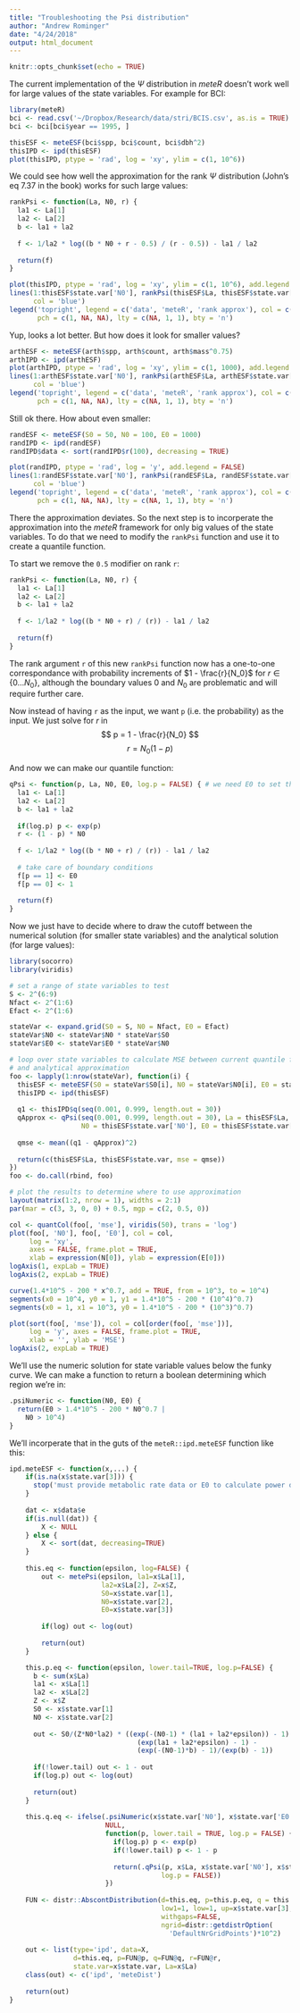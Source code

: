 ```yaml
---
title: "Troubleshooting the Psi distribution"
author: "Andrew Rominger"
date: "4/24/2018"
output: html_document
---
```


```r
knitr::opts_chunk$set(echo = TRUE)
```

The current implementation of the $\Psi$ distribution in *meteR* doesn't work well for large values of the state variables. For example for BCI:

```r
library(meteR)
bci <- read.csv('~/Dropbox/Research/data/stri/BCIS.csv', as.is = TRUE)
bci <- bci[bci$year == 1995, ]

thisESF <- meteESF(bci$spp, bci$count, bci$dbh^2)
thisIPD <- ipd(thisESF)
plot(thisIPD, ptype = 'rad', log = 'xy', ylim = c(1, 10^6))
```

We could see how well the approximation for the rank $\Psi$ distribution (John's eq 7.37 in the book) works for such large values:

```r
rankPsi <- function(La, N0, r) {
  la1 <- La[1]
  la2 <- La[2]
  b <- la1 + la2
  
  f <- 1/la2 * log((b * N0 + r - 0.5) / (r - 0.5)) - la1 / la2
  
  return(f)
}

plot(thisIPD, ptype = 'rad', log = 'xy', ylim = c(1, 10^6), add.legend = FALSE)
lines(1:thisESF$state.var['N0'], rankPsi(thisESF$La, thisESF$state.var['N0'], 1:thisESF$state.var['N0']), 
      col = 'blue')
legend('topright', legend = c('data', 'meteR', 'rank approx'), col = c('black', 'red', 'blue'), 
       pch = c(1, NA, NA), lty = c(NA, 1, 1), bty = 'n')
```

Yup, looks a lot better.  But how does it look for smaller values?

```r
arthESF <- meteESF(arth$spp, arth$count, arth$mass^0.75)
arthIPD <- ipd(arthESF)
plot(arthIPD, ptype = 'rad', log = 'xy', ylim = c(1, 1000), add.legend = FALSE)
lines(1:arthESF$state.var['N0'], rankPsi(arthESF$La, arthESF$state.var['N0'], 1:arthESF$state.var['N0']), 
      col = 'blue')
legend('topright', legend = c('data', 'meteR', 'rank approx'), col = c('black', 'red', 'blue'), 
       pch = c(1, NA, NA), lty = c(NA, 1, 1), bty = 'n')
```

Still ok there.  How about even smaller:

```r
randESF <- meteESF(S0 = 50, N0 = 100, E0 = 1000)
randIPD <- ipd(randESF)
randIPD$data <- sort(randIPD$r(100), decreasing = TRUE)

plot(randIPD, ptype = 'rad', log = 'y', add.legend = FALSE)
lines(1:randESF$state.var['N0'], rankPsi(randESF$La, randESF$state.var['N0'], 1:randESF$state.var['N0']), 
      col = 'blue')
legend('topright', legend = c('data', 'meteR', 'rank approx'), col = c('black', 'red', 'blue'), 
       pch = c(1, NA, NA), lty = c(NA, 1, 1), bty = 'n')
```

There the approximation deviates. So the next step is to incorperate the approximation into the *meteR* framework for only big values of the state variables. To do that we need to modify the `rankPsi` function and use it to create a quantile function.

To start we remove the `0.5` modifier on rank `r`:
```r
rankPsi <- function(La, N0, r) {
  la1 <- La[1]
  la2 <- La[2]
  b <- la1 + la2
  
  f <- 1/la2 * log((b * N0 + r) / (r)) - la1 / la2
  
  return(f)
}
```

The rank argument `r` of this new `rankPsi` function now has a one-to-one correspondance with probability increments of $1 - \frac{r}{N_0}$ for $r \in \{0 \ldots N_0\}$, although the boundary values 0 and $N_0$ are problematic and will require further care.

Now instead of having `r` as the input, we want `p` (i.e. the probability) as the input. We just solve for $r$ in  
$$
p = 1 - \frac{r}{N_0}
$$
$$
r = N_0(1 - p)
$$



And now we can make our quantile function:
```r
qPsi <- function(p, La, N0, E0, log.p = FALSE) { # we need E0 to set the upper bound
  la1 <- La[1]
  la2 <- La[2]
  b <- la1 + la2
  
  if(log.p) p <- exp(p)
  r <- (1 - p) * N0
  
  f <- 1/la2 * log((b * N0 + r) / (r)) - la1 / la2
  
  # take care of boundary conditions
  f[p == 1] <- E0
  f[p == 0] <- 1
  
  return(f)
}
```

Now we just have to decide where to draw the cutoff between the numerical solution (for smaller state variables) and the analytical solution (for large values):

```r
library(socorro)
library(viridis)

# set a range of state variables to test
S <- 2^(6:9)
Nfact <- 2^(1:6)
Efact <- 2^(1:6)

stateVar <- expand.grid(S0 = S, N0 = Nfact, E0 = Efact)
stateVar$N0 <- stateVar$N0 * stateVar$S0
stateVar$E0 <- stateVar$E0 * stateVar$N0

# loop over state variables to calculate MSE between current quantile function
# and analytical approximation
foo <- lapply(1:nrow(stateVar), function(i) {
  thisESF <- meteESF(S0 = stateVar$S0[i], N0 = stateVar$N0[i], E0 = stateVar$E0[i])
  thisIPD <- ipd(thisESF)
  
  q1 <- thisIPD$q(seq(0.001, 0.999, length.out = 30))
  qApprox <- qPsi(seq(0.001, 0.999, length.out = 30), La = thisESF$La, 
                  N0 = thisESF$state.var['N0'], E0 = thisESF$state.var['E0'])
  
  qmse <- mean((q1 - qApprox)^2)
  
  return(c(thisESF$La, thisESF$state.var, mse = qmse))
})
foo <- do.call(rbind, foo)

# plot the results to determine where to use approximation
layout(matrix(1:2, nrow = 1), widths = 2:1)
par(mar = c(3, 3, 0, 0) + 0.5, mgp = c(2, 0.5, 0))

col <- quantCol(foo[, 'mse'], viridis(50), trans = 'log')
plot(foo[, 'N0'], foo[, 'E0'], col = col, 
     log = 'xy',
     axes = FALSE, frame.plot = TRUE, 
     xlab = expression(N[0]), ylab = expression(E[0]))
logAxis(1, expLab = TRUE)
logAxis(2, expLab = TRUE)

curve(1.4*10^5 - 200 * x^0.7, add = TRUE, from = 10^3, to = 10^4)
segments(x0 = 10^4, y0 = 1, y1 = 1.4*10^5 - 200 * (10^4)^0.7)
segments(x0 = 1, x1 = 10^3, y0 = 1.4*10^5 - 200 * (10^3)^0.7)

plot(sort(foo[, 'mse']), col = col[order(foo[, 'mse'])], 
     log = 'y', axes = FALSE, frame.plot = TRUE, 
     xlab = '', ylab = 'MSE')
logAxis(2, expLab = TRUE)
```

We'll use the numeric solution for state variable values below the funky curve.  We can make a function to return a boolean determining which region we're in:

```r
.psiNumeric <- function(N0, E0) {
  return(E0 > 1.4*10^5 - 200 * N0^0.7 |
    N0 > 10^4)
}
```

We'll incorperate that in the guts of the `meteR::ipd.meteESF` function like this:

```r
ipd.meteESF <- function(x,...) {
    if(is.na(x$state.var[3])) {
      stop('must provide metabolic rate data or E0 to calculate power distributions')
    }
  
    dat <- x$data$e
    if(is.null(dat)) {
        X <- NULL
    } else {
        X <- sort(dat, decreasing=TRUE)
    }
    
    this.eq <- function(epsilon, log=FALSE) {
        out <- metePsi(epsilon, la1=x$La[1], 
                       la2=x$La[2], Z=x$Z,
                       S0=x$state.var[1], 
                       N0=x$state.var[2], 
                       E0=x$state.var[3])
        
        if(log) out <- log(out)
        
        return(out)
    }

    this.p.eq <- function(epsilon, lower.tail=TRUE, log.p=FALSE) {
      b <- sum(x$La)
      la1 <- x$La[1]
      la2 <- x$La[2]
      Z <- x$Z
      S0 <- x$state.var[1]
      N0 <- x$state.var[2]
      
      out <- S0/(Z*N0*la2) * ((exp(-(N0-1) * (la1 + la2*epsilon)) - 1) / 
                                (exp(la1 + la2*epsilon) - 1) - 
                                (exp(-(N0-1)*b) - 1)/(exp(b) - 1))
      
      if(!lower.tail) out <- 1 - out
      if(log.p) out <- log(out)
      
      return(out)
    }
    
    this.q.eq <- ifelse(.psiNumeric(x$state.var['N0'], x$state.var['E0']), 
                        NULL, 
                        function(p, lower.tail = TRUE, log.p = FALSE) {
                          if(log.p) p <- exp(p)
                          if(!lower.tail) p <- 1 - p
                          
                          return(.qPsi(p, x$La, x$state.var['N0'], x$state.var['E0'], 
                                      log.p = FALSE))
                        })
    
    FUN <- distr::AbscontDistribution(d=this.eq, p=this.p.eq, q = this.q.eq,
                                      low1=1, low=1, up=x$state.var[3], up1=x$state.var[3],
                                      withgaps=FALSE,
                                      ngrid=distr::getdistrOption(
                                        'DefaultNrGridPoints')*10^2)
    
    out <- list(type='ipd', data=X, 
                d=this.eq, p=FUN@p, q=FUN@q, r=FUN@r,
                state.var=x$state.var, La=x$La)
    class(out) <- c('ipd', 'meteDist')
    
    return(out)
}
```
